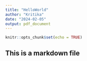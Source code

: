 ```yaml
---
title: "HelloWorld"
author: "Kritika"
date: "2024-02-05"
output: pdf_document
---
```


```r
knitr::opts_chunk$set(echo = TRUE)
```

## This is a markdown file
